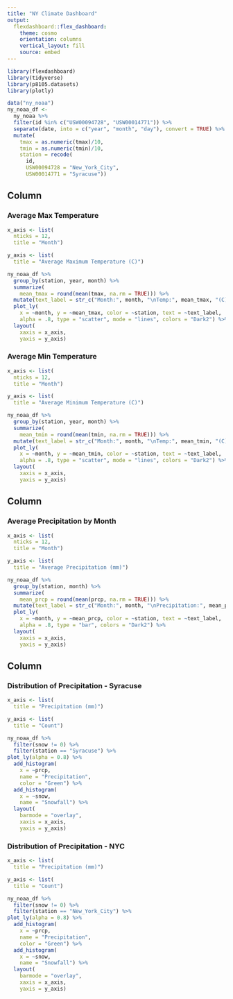 ```yaml
---
title: "NY Climate Dashboard"
output: 
  flexdashboard::flex_dashboard:
    theme: cosmo
    orientation: columns
    vertical_layout: fill
    source: embed
---
```


```r
library(flexdashboard)
library(tidyverse)
library(p8105.datasets)
library(plotly)

```

```r
data("ny_noaa")
ny_noaa_df <- 
  ny_noaa %>% 
  filter(id %in% c("USW00094728", "USW00014771")) %>% 
  separate(date, into = c("year", "month", "day"), convert = TRUE) %>% 
  mutate(
    tmax = as.numeric(tmax)/10,
    tmin = as.numeric(tmin)/10,
    station = recode(
      id, 
      USW00094728 = "New_York_City", 
      USW00014771 = "Syracuse"))

```

Column {data-width=350}
-----------------------------------------------------------------------

### Average Max Temperature

```r
x_axis <- list(
  nticks = 12,
  title = "Month")

y_axis <- list(
  title = "Average Maximum Temperature (C)")

ny_noaa_df %>% 
  group_by(station, year, month) %>% 
  summarize(
    mean_tmax = round(mean(tmax, na.rm = TRUE))) %>% 
  mutate(text_label = str_c("Month:", month, "\nTemp:", mean_tmax, "(C)")) %>%  
  plot_ly(
    x = ~month, y = ~mean_tmax, color = ~station, text = ~text_label,
    alpha = .8, type = "scatter", mode = "lines", colors = "Dark2") %>% 
  layout(
    xaxis = x_axis, 
    yaxis = y_axis)
```

### Average Min Temperature

```r
x_axis <- list(
  nticks = 12,
  title = "Month")

y_axis <- list(
  title = "Average Minimum Temperature (C)")

ny_noaa_df %>% 
  group_by(station, year, month) %>% 
  summarize(
    mean_tmin = round(mean(tmin, na.rm = TRUE))) %>% 
  mutate(text_label = str_c("Month:", month, "\nTemp:", mean_tmin, "(C)")) %>% 
  plot_ly(
    x = ~month, y = ~mean_tmin, color = ~station, text = ~text_label,
    alpha = .8, type = "scatter", mode = "lines", colors = "Dark2") %>% 
  layout(
    xaxis = x_axis, 
    yaxis = y_axis)
```


Column {data-width=350}
-----------------------------------------------------------------------

### Average Precipitation by Month

```r
x_axis <- list(
  nticks = 12,
  title = "Month")

y_axis <- list(
  title = "Average Precipitation (mm)")

ny_noaa_df %>% 
  group_by(station, month) %>% 
  summarize(
    mean_prcp = round(mean(prcp, na.rm = TRUE))) %>% 
  mutate(text_label = str_c("Month:", month, "\nPrecipitation:", mean_prcp, "(C)")) %>% 
  plot_ly(
    x = ~month, y = ~mean_prcp, color = ~station, text = ~text_label,
    alpha = .8, type = "bar", colors = "Dark2") %>% 
  layout(
    xaxis = x_axis, 
    yaxis = y_axis)
```

Column {data-width=350}
-----------------------------------------------------------------------

### Distribution of Precipitation - Syracuse

```r
x_axis <- list(
  title = "Precipitation (mm)")

y_axis <- list(
  title = "Count")

ny_noaa_df %>% 
  filter(snow != 0) %>% 
  filter(station == "Syracuse") %>% 
plot_ly(alpha = 0.8) %>%
  add_histogram(
    x = ~prcp, 
    name = "Precipitation", 
    color = "Green") %>%        
  add_histogram(
    x = ~snow, 
    name = "Snowfall") %>%    
  layout(
    barmode = "overlay", 
    xaxis = x_axis, 
    yaxis = y_axis)
```

### Distribution of Precipitation - NYC

```r
x_axis <- list(
  title = "Precipitation (mm)")

y_axis <- list(
  title = "Count")

ny_noaa_df %>% 
  filter(snow != 0) %>% 
  filter(station == "New_York_City") %>% 
plot_ly(alpha = 0.8) %>%
  add_histogram(
    x = ~prcp, 
    name = "Precipitation", 
    color = "Green") %>%        
  add_histogram(
    x = ~snow, 
    name = "Snowfall") %>%    
  layout(
    barmode = "overlay", 
    xaxis = x_axis, 
    yaxis = y_axis)
```

